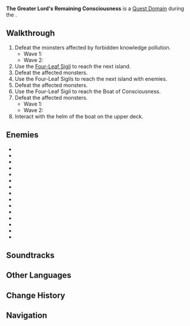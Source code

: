 {{Domain Infobox
|image        = Domain The Greater Lord's Remaining Consciousness.png
|type         = Quest
|description  = Story Review:<br><br>You and Nahida successfully prevented the Akademiya's god-creation plan. With the Electro Gnosis in hand, you see where your hope of saving Irminsul lies...
|region       = Sumeru
|subregion    = Dharma Forest
|area         = Avidya Forest
|subarea      = Sumeru City
|requiredAR   = 35
|recLevel     = WL-dependent
|quest        = Where the Boat of Consciousness Lies
|quest_type   = Archon
}}
'''The Greater Lord's Remaining Consciousness''' is a [[Quest Domain]] during the {{Quest|Where the Boat of Consciousness Lies}}.

==Walkthrough==
# Defeat the monsters affected by forbidden knowledge pollution.
#* Wave 1: {{Enemy List|Pyro Slime*2;Hilichurl Fighter*2;Pyro Hilichurl Shooter}}
#* Wave 2: {{Enemy List|Rock Shieldwall Mitachurl;Large Pyro Slime;Anemo Samachurl;Electro Hilichurl Shooter}}
# Use the [[Four-Leaf Sigil]] to reach the next island.
# Defeat the affected monsters. {{Enemy List|Rockfond Rifthound;Rockfond Rifthound Whelp*2}}
# Use the Four-Leaf Sigils to reach the next island with enemies.
# Defeat the affected monsters. {{Enemy List|Hilichurl Grenadier*2;Electro Samachurl}}
# Use the Four-Leaf Sigil to reach the Boat of Consciousness.
# Defeat the affected monsters.
#* Wave 1: {{Enemy List|Electro Slime*2;Pyro Hilichurl Shooter*2;Dendro Samachurl;Blazing Axe Mitachurl}}
#* Wave 2: {{Enemy List|Hilichurl Grenadier*2;Thunderhelm Lawachurl}}
# Interact with the helm of the boat on the upper deck.

==Enemies==
* {{Enemy|Pyro Slime}}
* {{Enemy|Large Pyro Slime}}
* {{Enemy|Electro Slime}}
* {{Enemy|Hilichurl Fighter}}
* {{Enemy|Pyro Hilichurl Shooter}}
* {{Enemy|Hilichurl Grenadier}}
* {{Enemy|Electro Hilichurl Shooter}}
* {{Enemy|Anemo Samachurl}}
* {{Enemy|Dendro Samachurl}}
* {{Enemy|Electro Samachurl}}
* {{Enemy|Rock Shieldwall Mitachurl}}
* {{Enemy|Blazing Axe Mitachurl}}
* {{Enemy|Thunderhelm Lawachurl}}
* {{Enemy|Rockfond Rifthound}}
* {{Enemy|Rockfond Rifthound Whelp}}

==Soundtracks==
{{Soundtracks by Category Table|type=domain}}
<!--
==Video Guides==
{{EVT
|video1   = 
|caption1 = 
}}
-->
==Other Languages==
{{Other Languages
|en      = The Greater Lord's Remaining Consciousness
|zhs     = 大慈树王的残留意识
|zhs_rm  = Dà-Císhùwáng de Cánliú Yìshi
|zht     = 大慈樹王的殘留意識
|zht_rm  = Dà-Císhùwáng de Cánliú Yìshì
|zh_tl   = 
|ja      = マハールッカデヴァータの残留意識
|ja_rm   = Mahaa Rukkadevaata no Zanryuu Ishiki
|ja_tl   = [[Greater Lord Rukkhadevata|Great Rukkhadevata]]'s Remaining Consciousness
|ko      = 위대한 룩카데바타<->의 남은 의식
|ko_tl   = Great Rukkhadevata's Remaining Consciousness
|es      = Consciencia remanente de la Reina Mayor Rukkhadevata
|es_tl   = Remnant Consciousness of the Greater Queen Rukkhadevata
|fr      = Conscience restante de la Molrani
|fr_tl   = Remaining Consciousness of the {{tt|Greater Lord|lit. Molrani}}
|ru      = Остатки сознания великой властительницы Руккхадеваты
|ru_tl   = The Great Ruler Rukkhadevata's Remnants of Consciousness
|th      = จิตสำนึกที่หลงเหลือของท่านหญิง Rukkhadevata ผู้ยิ่งใหญ่...
|th_rm   = 
|th_tl   = 
|vi      = Ý Thức Còn Sót Lại Của Đại Vương Rukkhadevata
|vi_tl   =The Remaining Consciousness of Great Lord Rukkhadevata 
|de      = Verbleibendes Bewusstsein der Höheren Herrin Rukkhadevata
|de_tl   = Remaining Consciousness of Higher Lady Rukkhadevata
|id      = Sisa Kesadaran Greater Lord Rukkhadevata
|id_tl   = Greater Lord Rukkhadevata's Remaining Consciousness
|pt      = Resquício de consciência de Lorde Maior Rukkhadevata
|pt_tl   = 
|tr      = {{w|Mahadevi}}'nin Kalan Bilinci
|tr_tl   = 
|it      = La coscienza residua di Sua Eccellenza Maggiore
|it_tl   = Her Greater Excellency's Residual Consciousness
}}

==Change History==
{{Change History|3.2}}

==Navigation==
{{Domain Navbox|Temporary}}